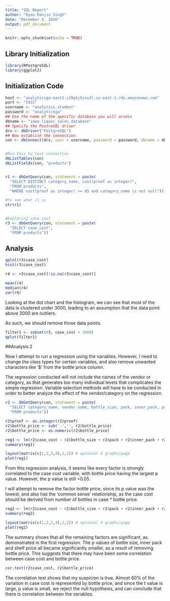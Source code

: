 ```yaml
---
title: "SQL Report"
author: "Ryan Ranjiv Singh"
date: "December 4, 2016"
output: pdf_document
---
```


```r
knitr::opts_chunk$set(echo = TRUE)
```
## Library Initialization

```r
library(RPostgreSQL)
library(ggplot2)
```

## Initialization Code

```r
host <- "analyticsga-east2.c20gkj5cvu3l.us-east-1.rds.amazonaws.com"
port <- "5432"
username <- "analytics_student"
password <- "analyticsga"
## Use the name of the specific database you will access
dbname <- "iowa_liquor_sales_database"
## Specify the PostreSQL driver
drv <- dbDriver("PostgreSQL")
## Now establish the connection
con <- dbConnect(drv, user = username, password = password, dbname = dbname, port = port, host = host)


#Run this to test connection
dbListTables(con)
dbListFields(con, "products")


r1 <- dbGetQuery(con, statement = paste(
  "SELECT DISTINCT category_name, cast(proof as integer)",
  "FROM products",
  "WHERE cast(proof as integer) >= 85 and category_name is not null"))

#to see what r1 is
str(r1) 


#Exploring case cost
r3 <- dbGetQuery(con, statement = paste(
  "SELECT case_cost",
  "FROM products"))

```

## Analysis

```r

qplot(r3$case_cost)
hist(r3$case_cost)

r4 <- r3$case_cost[!is.na(r3$case_cost)]

mean(r4)
median(r4)
var(r4)

```

Looking at the dot chart and the histogram, we can see that most of the data is clustered under 3000, leading to an assumption that the data point above 3000 are outliers.

As such, we should remove those data points.
```r
filter1 <- subset(r3, case_cost < 3000)
qplot(filter1)
```

##Analysis 2

Now I attempt to run a regression using the variables. However, I need to change the class types for certain variables, and also remove unwanted characters like '$' from the bottle price column.

The regression conducted will not include the names of the vendor or category, as that generates too many individual levels that complicates the simple regression. Variable selection methods will have to be conducted in order to better analyze the effect of the vendor/category on the regression.

```r
r2 <- dbGetQuery(con, statement = paste(
  "SELECT category_name, vendor_name, bottle_size, pack, inner_pack, proof, bottle_price, shelf_price, case_cost",
  "FROM products"))

r2$proof <- as.integer(r2$proof)
r2$bottle_price <- sub('.','', r2$bottle_price)
r2$bottle_price <- as.numeric(r2$bottle_price)

reg1 <- lm(r2$case_cost ~ r2$bottle_size + r2$pack + r2$inner_pack + r2$proof + r2$bottle_price + r2$shelf_price)
summary(reg1)

layout(matrix(c(1,2,3,4),2,2)) # optional 4 graphs/page 
plot(reg1)
```
From this regression analysis, it seems like every factor is strongly correlated to the case cost variable, with bottle price having the largest p value. However, the p value is still <0.05.

I will attempt to remove the factor bottle price, since its p value was the lowest, and also has the 'common sense' relationship, as the case cost should be derived from number of bottles in case * bottle price.

```r
reg2 <- lm(r2$case_cost ~ r2$bottle_size + r2$pack + r2$inner_pack + r2$proof + r2$shelf_price)
summary(reg2)

layout(matrix(c(1,2,3,4),2,2)) # optional 4 graphs/page 
plot(reg2)
```
The summary shows that all the remaining factors are significant, as demonstrated in the first regression. The p values of bottle size, inner pack and shelf price all became significantly smaller, as a result of removing bottle price. This suggests that there may have been some correlation between case cost and bottle price.

```r
cor.test(r2$case_cost, r2$bottle_price)
```
The correlation test shows that my suspicion is true. Almost 60% of the variation in case cost is represented by bottle price, and since the t value is large, p value is small, we reject the null hypothesis, and can conclude that there is correlation between the variables.

